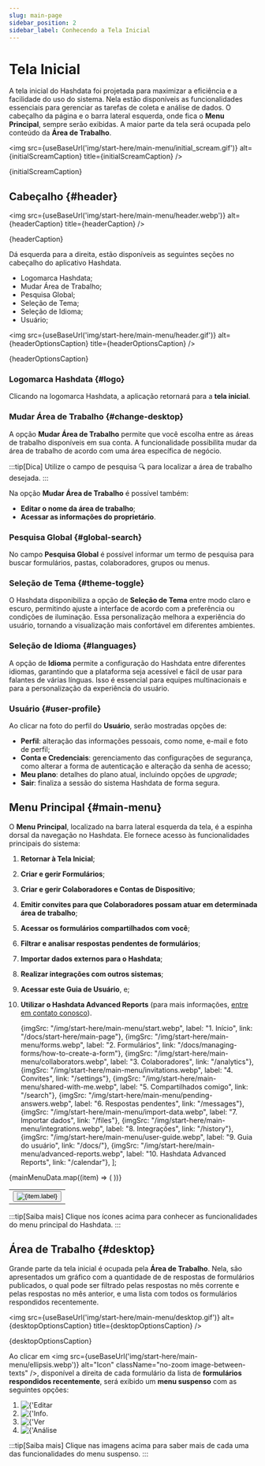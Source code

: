 ```yaml
---
slug: main-page
sidebar_position: 2
sidebar_label: Conhecendo a Tela Inicial
---
```



# Tela Inicial

A tela inicial do Hashdata foi projetada para maximizar a eficiência e a facilidade do uso do sistema. Nela estão disponíveis
as funcionalidades essenciais para gerenciar as tarefas de coleta e análise de dados. O cabeçalho da página e o barra lateral
esquerda, onde fica o **Menu Principal**, sempre serão exibidas. A maior parte da tela será ocupada pelo conteúdo da **Área de
Trabalho**.

<img
    src={useBaseUrl('img/start-here/main-menu/initial_scream.gif')}
    alt={initialScreamCaption}
    title={initialScreamCaption}
/>
<p className="image-caption">{initialScreamCaption}</p>

## Cabeçalho {#header}

<img
    src={useBaseUrl('img/start-here/main-menu/header.webp')}
    alt={headerCaption}
    title={headerCaption}
/>
<p className="image-caption">{headerCaption}</p>

Dá esquerda para a direita, estão disponíveis as seguintes seções no cabeçalho do aplicativo Hashdata.
- Logomarca Hashdata;
- Mudar Área de Trabalho;
- Pesquisa Global;
- Seleção de Tema;
- Seleção de Idioma;
- Usuário;

<img
    src={useBaseUrl('img/start-here/main-menu/header.gif')}
    alt={headerOptionsCaption}
    title={headerOptionsCaption}
/>
<p className="image-caption">{headerOptionsCaption}</p>

### Logomarca Hashdata {#logo}
Clicando na logomarca Hashdata, a aplicação retornará para a **tela inicial**.

### Mudar Área de Trabalho {#change-desktop}
A opção **Mudar Área de Trabalho** permite que você escolha entre as áreas de trabalho disponíveis em sua conta.
A funcionalidade possibilita mudar da área de trabalho de acordo com uma área específica de negócio.

:::tip[Dica]
Utilize o campo de pesquisa 🔍 para localizar a área de trabalho desejada.
:::

Na opção **Mudar Área de Trabalho** é possível também:
- **Editar o nome da área de trabalho**;
- **Acessar as informações do proprietário**.

### Pesquisa Global {#global-search}
No campo **Pesquisa Global** é possível informar um termo de pesquisa para buscar formulários, pastas, colaboradores,
grupos ou menus.

### Seleção de Tema {#theme-toggle}
O Hashdata disponibiliza a opção de **Seleção de Tema** entre modo claro e escuro, permitindo ajuste a interface de acordo
com a preferência ou condições de iluminação. Essa personalização melhora a experiência do usuário, tornando a visualização
mais confortável em diferentes ambientes.

### Seleção de Idioma {#languages}
A opção de **Idioma** permite a configuração do Hashdata entre diferentes idiomas, garantindo que a plataforma seja acessível
e fácil de usar para falantes de várias línguas. Isso é essencial para equipes multinacionais e para a personalização da
experiência do usuário.

### Usuário {#user-profile}
Ao clicar na foto do perfil do **Usuário**, serão mostradas opções de:
- **Perfil**: alteração das informações pessoais, como nome, e-mail e foto de perfil;
- **Conta e Credenciais**: gerenciamento das configurações de segurança, como alterar a forma de autenticação e
alteração da senha de acesso;
- **Meu plano**:  detalhes do plano atual, incluindo opções de *upgrade*;
- **Sair**: finaliza a sessão do sistema Hashdata de forma segura.

## Menu Principal {#main-menu}
O **Menu Principal**, localizado na barra lateral esquerda da tela, é a espinha dorsal da navegação no Hashdata.
Ele fornece acesso às funcionalidades principais do sistema:

1. **Retornar à Tela Inicial**;
2. **Criar e gerir Formulários**;
3. **Criar e gerir Colaboradores e Contas de Dispositivo**;
4. **Emitir convites para que Colaboradores possam atuar em determinada área de trabalho**;
5. **Acessar os formulários compartilhados com você**;
6. **Filtrar e analisar respostas pendentes de formulários**;
7. **Importar dados externos para o Hashdata**;
8. **Realizar integrações com outros sistemas**;
9. **Acessar este Guia de Usuário**, e;
10. **Utilizar o Hashdata Advanced Reports** (para mais informações,  [entre em contato conosco](../intro.mdx#user-support)).

    {imgSrc: "/img/start-here/main-menu/start.webp", label: "1. Início", link: "/docs/start-here/main-page"},
    {imgSrc: "/img/start-here/main-menu/forms.webp", label: "2. Formulários", link: "/docs/managing-forms/how-to-create-a-form"},
    {imgSrc: "/img/start-here/main-menu/collaborators.webp", label: "3. Colaboradores", link: "/analytics"},
    {imgSrc: "/img/start-here/main-menu/invitations.webp", label: "4. Convites", link: "/settings"},
    {imgSrc: "/img/start-here/main-menu/shared-with-me.webp", label: "5. Compartilhados comigo", link: "/search"},
    {imgSrc: "/img/start-here/main-menu/pending-answers.webp", label: "6. Respostas pendentes", link: "/messages"},
    {imgSrc: "/img/start-here/main-menu/import-data.webp", label: "7. Importar dados", link: "/files"},
    {imgSrc: "/img/start-here/main-menu/integrations.webp", label: "8. Integrações", link: "/history"},
    {imgSrc: "/img/start-here/main-menu/user-guide.webp", label: "9. Guia do usuário", link: "/docs/"},
    {imgSrc: "/img/start-here/main-menu/advanced-reports.webp", label: "10. Hashdata Advanced Reports", link: "/calendar"},
];

<table style={{
    display: 'flex',
    justifyContent: "space-around",
    flexWrap: 'wrap',
    paddingTop: '1rem',
    paddingBottom: '1rem'
}}>
    <tbody>
    <tr style={{border: 'none'}}>
        {mainMenuData.map((item) => (
            <td style={{border: 'none', padding: '0.5rem'}}>
                <Link to={item.link}>
                    <button style={{
                        display: 'flex',
                        alignItems: 'center',
                        border: "none",
                        padding: '.5em',
                        cursor: "pointer"
                    }}>
                        <img className="no-zoom"
                             src={useBaseUrl(item.imgSrc)}
                             alt={item.label}
                             title={item.label}
                             style={{cursor: "pointer", width: '100%'}}
                        />
                    </button>
                </Link>
            </td>
        ))}
    </tr>
    </tbody>
</table>

:::tip[Saiba mais]
Clique nos ícones acima para conhecer as funcionalidades do menu principal do Hashdata.
:::


## Área de Trabalho {#desktop}
Grande parte da tela inicial é ocupada pela **Área de Trabalho**. Nela, são apresentados um gráfico com a quantidade de
de respostas de formulários publicados, o qual pode ser filtrado pelas respostas no mês corrente e pelas respostas no mês
anterior, e uma lista com todos os formulários respondidos recentemente.

<img
    src={useBaseUrl('img/start-here/main-menu/desktop.gif')}
    alt={desktopOptionsCaption}
    title={desktopOptionsCaption}
/>
<p className="image-caption">{desktopOptionsCaption}</p>

Ao clicar em <img src={useBaseUrl('img/start-here/main-menu/ellipsis.webp')} alt="Icon" className="no-zoom image-between-texts" />,
disponível a direita de cada formulário da lista de **formulários respondidos recentemente**, será exibido um **menu suspenso**
com as seguintes opções:

<ol style={{display: 'flex', flexDirection: 'column', paddingBottom: '1em', gap: '1em'}}>
    <li>
        <Link to={'docs/forms'}>
            <img style={{cursor: "pointer", width: '20%', verticalAlign: 'middle'}}
                 src={useBaseUrl('img/start-here/main-menu/edit_form.webp')}
                 alt={'Editar Formulário'}
                 title={'Editar Formulário'}
                 className="no-zoom"
            />
        </Link>
    </li>
    <li>
        <Link to={'docs/forms'}>
            <img style={{cursor: "pointer", width: '20%', verticalAlign: 'middle'}}
                 src={useBaseUrl('img/start-here/main-menu/publish_info.webp')}
                 alt={'Info. Publicação'}
                 title={'Info. Publicação'}
                 className="no-zoom"
            />
        </Link>
    </li>
    <li>
        <Link to={'docs/forms'}>
            <img style={{cursor: "pointer", width: '20%', verticalAlign: 'middle'}}
                 src={useBaseUrl('img/start-here/main-menu/see_answers.webp')}
                 alt={'Ver Respostas'}
                 title={'Ver Respostas'}
                 className="no-zoom"
            />
        </Link>
    </li>
    <li>
        <Link to={'docs/forms'}>
            <img style={{cursor: "pointer", width: '20%', verticalAlign: 'middle'}}
                 src={useBaseUrl('img/start-here/main-menu/graph_analysis.webp')}
                 alt={'Análise Gráfica'}
                 title={'Análise Gráfica'}
                 className="no-zoom"
            />
        </Link>
    </li>
</ol>

:::tip[Saiba mais]
Clique nas imagens acima para saber mais de cada uma das funcionalidades do menu suspenso.
:::
